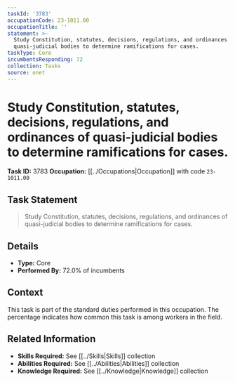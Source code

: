 ```yaml
---
taskId: '3783'
occupationCode: 23-1011.00
occupationTitle: ''
statement: >-
  Study Constitution, statutes, decisions, regulations, and ordinances of
  quasi-judicial bodies to determine ramifications for cases.
taskType: Core
incumbentsResponding: 72
collection: Tasks
source: onet
---
```

# Study Constitution, statutes, decisions, regulations, and ordinances of quasi-judicial bodies to determine ramifications for cases.

**Task ID:** 3783
**Occupation:** [[../Occupations|Occupation]] with code `23-1011.00`

## Task Statement

> Study Constitution, statutes, decisions, regulations, and ordinances of quasi-judicial bodies to determine ramifications for cases.

## Details

- **Type:** Core
- **Performed By:** 72.0% of incumbents

## Context

This task is part of the standard duties performed in this occupation. The percentage indicates how common this task is among workers in the field.

## Related Information

- **Skills Required:** See [[../Skills|Skills]] collection
- **Abilities Required:** See [[../Abilities|Abilities]] collection
- **Knowledge Required:** See [[../Knowledge|Knowledge]] collection
